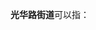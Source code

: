 '''光华路街道'''可以指：
{{PRC admin/disambig|32/01/03/008/000|41/04/03/007/000|41/05/02/013/000}}
{{disambig|cat=五字乡级行政区划-街道名消歧义}}